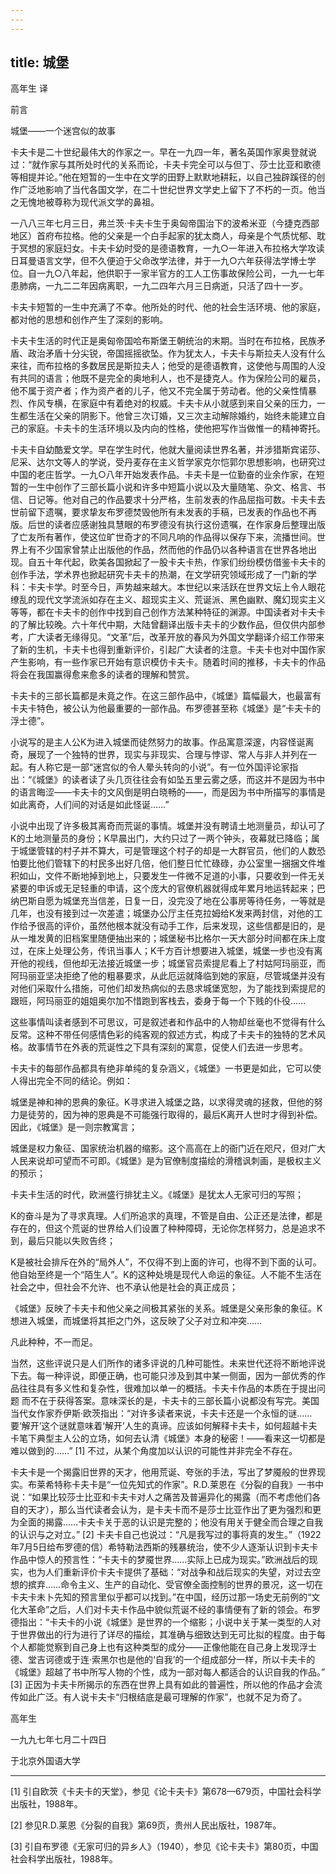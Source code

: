 ```yaml
---
---
---
```

title: 城堡
---






高年生 译





前言


城堡——一个迷宫似的故事

卡夫卡是二十世纪最伟大的作家之一。早在一九四一年，著名英国作家奥登就说过：“就作家与其所处时代的关系而论，卡夫卡完全可以与但丁、莎士比亚和歌德等相提并论。”他在短暂的一生中在文学的田野上默默地耕耘，以自己独辟蹊径的创作广泛地影响了当代各国文学，在二十世纪世界文学史上留下了不朽的一页。他当之无愧地被尊称为现代派文学的鼻祖。

一八八三年七月三日，弗兰茨·卡夫卡生于奥匈帝国治下的波希米亚（今捷克西部地区）首府布拉格。他的父亲是一个白手起家的犹太商人，母亲是个气质忧郁、耽于冥想的家庭妇女。卡夫卡幼时受的是德语教育，一九○一年进入布拉格大学攻读日耳曼语言文学，但不久便迫于父命改学法律，并于一九○六年获得法学博士学位。自一九○八年起，他供职于一家半官方的工人工伤事故保险公司，一九一七年患肺病，一九二二年因病离职，一九二四年六月三日病逝，只活了四十一岁。

卡夫卡短暂的一生中充满了不幸。他所处的时代、他的社会生活环境、他的家庭，都对他的思想和创作产生了深刻的影响。

卡夫卡生活的时代正是奥匈帝国哈布斯堡王朝统治的末期。当时在布拉格，民族矛盾、政治矛盾十分尖锐，帝国摇摇欲坠。作为犹太人，卡夫卡与斯拉夫人没有什么来往，而布拉格的多数居民是斯拉夫人；他受的是德语教育，这使他与周围的人没有共同的语言；他既不是完全的奥地利人，也不是捷克人。作为保险公司的雇员，他不属于资产者；作为资产者的儿子，他又不完全属于劳动者。他的父亲性情暴烈、作风专横，在家庭中有着绝对的权威。卡夫卡从小就感到来自父亲的压力，一生都生活在父亲的阴影下。他曾三次订婚，又三次主动解除婚约，始终未能建立自己的家庭。卡夫卡的生活环境以及内向的性格，使他把写作当做惟一的精神寄托。

卡夫卡自幼酷爱文学。早在学生时代，他就大量阅读世界名著，并涉猎斯宾诺莎、尼采、达尔文等人的学说，受丹麦存在主义哲学家克尔恺郭尔思想影响，也研究过中国的老庄哲学。一九○八年开始发表作品。卡夫卡是一位勤奋的业余作家，在短暂的一生中创作了三部长篇小说和许多中短篇小说以及大量随笔、杂文、格言、书信、日记等。他对自己的作品要求十分严格，生前发表的作品屈指可数。卡夫卡去世前留下遗嘱，要求挚友布罗德焚毁他所有未发表的手稿，已发表的作品也不再版。后世的读者应感谢独具慧眼的布罗德没有执行这份遗嘱，在作家身后整理出版了亡友所有著作，使这位旷世奇才的不同凡响的作品得以保存下来，流播世间。世界上有不少国家曾禁止出版他的作品，然而他的作品仍以各种语言在世界各地出现。自五十年代起，欧美各国掀起了一股卡夫卡热，作家们纷纷模仿借鉴卡夫卡的创作手法，学术界也掀起研究卡夫卡的热潮，在文学研究领域形成了一门新的学科：卡夫卡学。时至今日，声势越来越大。本世纪以来活跃在世界文坛上令人眼花缭乱的现代文学流派如存在主义、超现实主义、荒诞派、黑色幽默、魔幻现实主义等等，都在卡夫卡的创作中找到自己创作方法某种特征的渊源。中国读者对卡夫卡的了解比较晚。六十年代中期，大陆曾翻译出版卡夫卡的少数作品，但仅供内部参考，广大读者无缘得见。“文革”后，改革开放的春风为外国文学翻译介绍工作带来了新的生机，卡夫卡也得到重新评价，引起广大读者的注意。卡夫卡也对中国作家产生影响，有一些作家已开始有意识模仿卡夫卡。随着时间的推移，卡夫卡的作品将会在我国赢得愈来愈多的读者的理解和赞赏。

卡夫卡的三部长篇都是未竟之作。在这三部作品中，《城堡》篇幅最大，也最富有卡夫卡特色，被公认为他最重要的一部作品。布罗德甚至称《城堡》是“卡夫卡的浮士德”。

小说写的是主人公K为进入城堡而徒然努力的故事。作品寓意深邃，内容怪诞离奇，展现了一个独特的世界，现实与非现实、合理与悖谬、常人与非人并列在一起。有人称它是一部“迷宫似的令人晕头转向的小说”。有一位外国评论家指出：“《城堡》的读者读了头几页往往会有如坠五里云雾之感，而这并不是因为书中的语言晦涩——卡夫卡的文风倒是明白晓畅的——，而是因为书中所描写的事情是如此离奇，人们间的对话是如此怪诞……”

小说中出现了许多极其离奇而荒诞的事情。城堡并没有聘请土地测量员，却认可了K的土地测量员的身份；K早晨出门，大约只过了一两个钟头，夜幕就已降临；属于城堡管辖的村子并不算大，可是管理这个村子的却是一大群官员，他们的人数恐怕要比他们管辖下的村民多出好几倍，他们整日忙忙碌碌，办公室里一捆捆文件堆积如山，文件不断地掉到地上，只要发生一件微不足道的小事，只要收到一件无关紧要的申诉或无足轻重的申请，这个庞大的官僚机器就得成年累月地运转起来；巴纳巴斯自愿为城堡充当信差，日复一日，没完没了地在公事房等待任务，一等就是几年，也没有接到过一次差遣；城堡办公厅主任克拉姆给K发来两封信，对他的工作给予很高的评价，虽然他根本就没有动手工作，后来发现，这些信都是旧的，是从一堆发黄的旧档案里随便抽出来的；城堡秘书比格尔一天大部分时间都在床上度过，在床上处理公务，传讯当事人；K千方百计想要进入城堡，城堡一步也没有离开他的视线，但他却无法接近城堡一步；城堡官员索提尼看上了村姑阿玛丽亚，而阿玛丽亚坚决拒绝了他的粗暴要求，从此厄运就降临到她的家庭，尽管城堡并没有对他们采取什么措施，可他们却发热病似的去恳求城堡宽恕，为了能找到索提尼的跟班，阿玛丽亚的姐姐奥尔加不惜跑到客栈去，委身于每一个下贱的仆役……

这些事情叫读者感到不可思议，可是叙述者和作品中的人物却丝毫也不觉得有什么反常。这种不带任何感情色彩的纯客观的叙述方式，构成了卡夫卡的独特的艺术风格。故事情节在外表的荒诞性之下具有深刻的寓意，促使人们去进一步思考。

卡夫卡的每部作品都具有绝非单纯的复杂涵义，《城堡》一书更是如此，它可以使人得出完全不同的结论。例如：

城堡是神和神的恩典的象征。K寻求进入城堡之路，以求得灵魂的拯救，但他的努力是徒劳的，因为神的恩典是不可能强行取得的，最后K离开人世时才得到补偿。因此，《城堡》是一则宗教寓言；

城堡是权力象征、国家统治机器的缩影。这个高高在上的衙门近在咫尺，但对广大人民来说却可望而不可即。《城堡》是为官僚制度描绘的滑稽讽刺画，是极权主义的预示；

卡夫卡生活的时代，欧洲盛行排犹主义。《城堡》是犹太人无家可归的写照；

K的奋斗是为了寻求真理。人们所追求的真理，不管是自由、公正还是法律，都是存在的，但这个荒诞的世界给人们设置了种种障碍，无论你怎样努力，总是追求不到，最后只能以失败告终；

K是被社会排斥在外的“局外人”，不仅得不到上面的许可，也得不到下面的认可。他自始至终是一个“陌生人”。K的这种处境是现代人命运的象征。人不能不生活在社会之中，但社会不允许、也不承认他是社会的真正成员；

《城堡》反映了卡夫卡和他父亲之间极其紧张的关系。城堡是父亲形象的象征。K想进入城堡，而城堡将其拒之门外，这反映了父子对立和冲突……

凡此种种，不一而足。

当然，这些评说只是人们所作的诸多评说的几种可能性。未来世代还将不断地评说下去。每一种评说，即便正确，也可能只涉及到其中某一侧面，因为一部优秀的作品往往具有多义性和复杂性，很难加以单一的概括。卡夫卡作品的本质在于提出问题 而不在于获得答案。意味深长的是，卡夫卡的三部长篇小说都没有写完。美国当代女作家乔伊斯·欧茨指出：“对许多读者来说，卡夫卡还是一个永恒的谜……要‘解开’这个谜就意味着‘解开’人生的真谛。应该如何解释卡夫卡，如何超越卡夫卡笔下典型主人公的立场，如何去认清《城堡》本身的秘密！——看来这一切都是难以做到的……” [1] 不过，从某个角度加以认识的可能性并非完全不存在。

卡夫卡是一个揭露旧世界的天才，他用荒诞、夸张的手法，写出了梦魇般的世界现实。布莱希特称卡夫卡是“一位先知式的作家”。R.D.莱恩在《分裂的自我》一书中说：“如果比较莎士比亚和卡夫卡对人之痛苦及普遍异化的揭露（而不考虑他们各自的天才），那么当代读者会认为，是卡夫卡而不是莎士比亚作出了更为强烈和更为全面的揭露……卡夫卡关于恶的认识是完整的；他没有用关于健全而合理之自我的认识与之对立。” [2] 卡夫卡自己也说过：“凡是我写过的事将真的发生。”（1922年7月5日给布罗德的信）希特勒法西斯的残暴统治，使不少人逐渐认识到卡夫卡作品中惊人的预言性：“卡夫卡的梦魇世界……实际上已成为现实。”欧洲战后的现实，也为人们重新评价卡夫卡提供了基础：“对战争和战后现实的失望，对过去空想的摈弃……命令主义、生产的自动化、受官僚全面控制的世界的景况，这一切在卡夫卡未卜先知的预言里似乎都可以找到。”在中国，经历过那一场史无前例的“文化大革命”之后，人们对卡夫卡作品中貌似荒诞不经的事情便有了新的领会。布罗德指出：“卡夫卡的小说《城堡》是世界的一个缩影；小说中关于某一类型的人对于世界做出的行为进行了详尽的描绘，其准确与细致达到无可比拟的程度。由于每个人都能觉察到自己身上也有这种类型的成分——正像他能在自己身上发现浮士德、堂吉诃德或于连·索黑尔也是他的‘自我’的一个组成部分一样，所以卡夫卡的《城堡》超越了书中所写人物的个性，成为一部对每人都适合的认识自我的作品。” [3] 正因为卡夫卡所揭示的东西在世界上具有如此的普遍性，所以他的作品才会流传如此广泛。有人说卡夫卡“归根结底是最可理解的作家”，也就不足为奇了。

高年生

一九九七年七月二十四日

于北京外国语大学



* * *



[1] 引自欧茨《卡夫卡的天堂》，参见《论卡夫卡》第678—679页，中国社会科学出版社，1988年。

[2] 参见R.D.莱恩《分裂的自我》第69页，贵州人民出版社，1987年。

[3] 引自布罗德《无家可归的异乡人》（1940），参见《论卡夫卡》第80页，中国社会科学出版社，1988年。